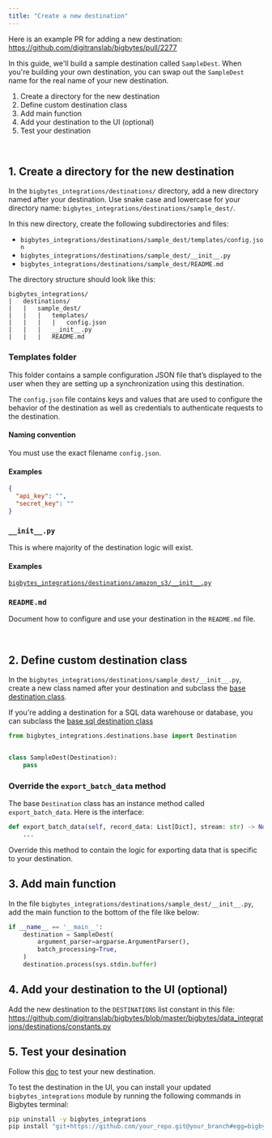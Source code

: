 ```yaml
---
title: "Create a new destination"
---
```


Here is an example PR for adding a new destination: https://github.com/digitranslab/bigbytes/pull/2277

In this guide, we'll build a sample destination called `SampleDest`. When you're building your own destination, you can swap out the `SampleDest` name for the real name of your new destination.

1. Create a directory for the new destination
1. Define custom destination class
1. Add main function
1. Add your destination to the UI (optional)
1. Test your destination

<br />

## 1. Create a directory for the new destination

In the `bigbytes_integrations/destinations/` directory, add a new directory named after your destination.
Use snake case and lowercase for your directory name: `bigbytes_integrations/destinations/sample_dest/`.

In this new directory, create the following subdirectories and files:

- `bigbytes_integrations/destinations/sample_dest/templates/config.json`
- `bigbytes_integrations/destinations/sample_dest/__init__.py`
- `bigbytes_integrations/destinations/sample_dest/README.md`

The directory structure should look like this:

```
bigbytes_integrations/
|   destinations/
|   |   sample_dest/
|   |   |   templates/
|   |   |   |   config.json
|   |   |   __init__.py
|   |   |   README.md
```

### Templates folder

This folder contains a sample configuration JSON file that’s
displayed to the user when they are setting up a synchronization using this destination.

The `config.json` file contains keys and values that are used to configure the
behavior of the destination as well as credentials to authenticate requests to the destination.

#### Naming convention

You must use the exact filename `config.json`.

#### Examples

```json
{
  "api_key": "",
  "secret_key": ""
}
```

### `__init__.py`

This is where majority of the destination logic will exist.

#### Examples

[`bigbytes_integrations/destinations/amazon_s3/__init__.py`](https://github.com/digitranslab/bigbytes/blob/master/bigbytes_integrations/bigbytes_integrations/destinations/amazon_s3/__init__.py)

### `README.md`

Document how to configure and use your destination in the `README.md` file.

<br />

## 2. Define custom destination class

In the `bigbytes_integrations/destinations/sample_dest/__init__.py`,
create a new class named after your destination and subclass the
[base destination class](https://github.com/digitranslab/bigbytes/blob/master/bigbytes_integrations/bigbytes_integrations/destinations/base.py).

If you're adding a destination for a SQL data warehouse or database, you can subclass the
[base sql destination class](https://github.com/digitranslab/bigbytes/blob/master/bigbytes_integrations/bigbytes_integrations/destinations/sql/base.py)

```python
from bigbytes_integrations.destinations.base import Destination


class SampleDest(Destination):
    pass
```

### Override the `export_batch_data` method

The base `Destination` class has an instance method called `export_batch_data`. Here is the interface:

```python
def export_batch_data(self, record_data: List[Dict], stream: str) -> None:
    ...
```

Override this method to contain the logic for exporting data that is specific to your destination.


## 3. Add main function

In the file `bigbytes_integrations/destinations/sample_dest/__init__.py`, add the main function to the bottom of the file
like below:

```python
if __name__ == '__main__':
    destination = SampleDest(
        argument_parser=argparse.ArgumentParser(),
        batch_processing=True,
    )
    destination.process(sys.stdin.buffer)
```

## 4. Add your destination to the UI (optional)

Add the new destination to the `DESTINATIONS` list constant in this file: https://github.com/digitranslab/bigbytes/blob/master/bigbytes/data_integrations/destinations/constants.py

## 5. Test your desination

Follow this [doc](https://github.com/digitranslab/bigbytes/tree/master/bigbytes_integrations) to test your new destination.

To test the destination in the UI, you can install your updated `bigbytes_integrations` module by running the following commands in Bigbytes terminal:
```bash
pip uninstall -y bigbytes_integrations
pip install "git+https://github.com/your_repo.git@your_branch#egg=bigbytes-integrations&subdirectory=bigbytes_integrations"
```
